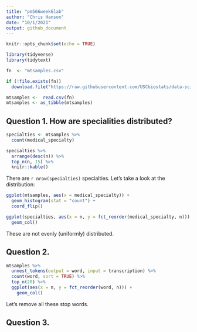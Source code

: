 ```yaml
---
title: "pm566week6lab"
author: "Chris Hanson"
date: "10/1/2021"
output: github_document
---
```


```r
knitr::opts_chunk$set(echo = TRUE)
```

```r
library(tidyverse)
library(tidytext)

```

```r
fn  <- "mtsamples.csv"

if (!file.exists(fn))
  download.file("https://raw.githubusercontent.com/USCbiostats/data-science-data/master/00_mtsamples/mtsamples.csv", destfile = fn)

mtsamples <-  read.csv(fn)
mtsamples <- as_tibble(mtsamples)

```

## Question 1. How are specialities distributed?

```r
specialties <- mtsamples %>%
  count(medical_specialty)

specialties %>%
  arrange(desc(n)) %>%
  top_n(n, 15) %>%
  knitr::kable()
```

There are `r nrow(specialties)` specialties. Let's take a look at the distribution:

```r
ggplot(mtsamples, aes(x = medical_specialty)) +
  geom_histogram(stat = "count") +
  coord_flip()

ggplot(specialties, aes(x = n, y = fct_reorder(medical_specialty, n))) +
  geom_col()
```

These are not evenly (uniformly) distributed.

## Question 2. 

```r
mtsamples %>%
  unnest_tokens(output = word, input = transcription) %>%
  count(word, sort = TRUE) %>%
  top_n(20) %>%
  ggplot(aes(x = n, y = fct_reorder(word, n))) +
    geom_col()

```

Let's remove all these stop words.

## Question 3.

```r

```

